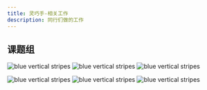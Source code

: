 ```yaml
---
title: 灵巧手-相关工作
description: 同行们做的工作
---
```


## 课题组
<FeatureCard
    color="dark"
    href="https://www.ce.cit.tum.de/air/home/"
    title="TUM"
    subTitle="Lehrstuhl für Robotik, Künstliche Intelligenz und Echtzeitsysteme"
    actionIcon="arrowRight"
    >
<ArtDirection>

![blue vertical stripes](../../images/Lehrstuhl_für_Robotik_Künstliche_Intelligenz_und_Echtzeitsysteme.jpg)
![blue vertical stripes](../../images/Lehrstuhl_für_Robotik_Künstliche_Intelligenz_und_Echtzeitsysteme.jpg)
![blue vertical stripes](../../images/Lehrstuhl_für_Robotik_Künstliche_Intelligenz_und_Echtzeitsysteme.jpg)

</ArtDirection>
</FeatureCard>

<FeatureCard
    color="dark"
    href="https://github.com/PKU-EPIC"
    title="PKU"
    subTitle="Embodied Perception and InteraCtion (EPIC) Lab"
    actionIcon="arrowRight"
    >
<ArtDirection>

![blue vertical stripes](../../images/pku_epic.jpg)
![blue vertical stripes](../../images/pku_epic.jpg)
![blue vertical stripes](../../images/pku_epic.jpg)

</ArtDirection>
</FeatureCard>
